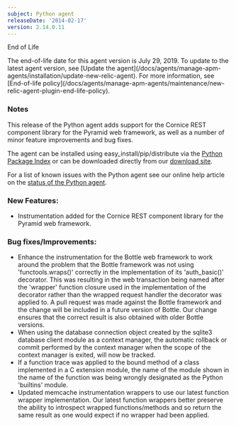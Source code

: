 ```yaml
---
subject: Python agent
releaseDate: '2014-02-17'
version: 2.14.0.11
---
```


End of Life

<Callout variant="important">
  The end-of-life date for this agent version is July 29, 2019. To update to the latest agent version, see [Update the agent](/docs/agents/manage-apm-agents/installation/update-new-relic-agent). For more information, see [End-of-life policy](/docs/agents/manage-apm-agents/maintenance/new-relic-agent-plugin-end-life-policy).
</Callout>

### Notes

This release of the Python agent adds support for the Cornice REST component library for the Pyramid web framework, as well as a number of minor feature improvements and bug fixes.

The agent can be installed using easy_install/pip/distribute via the [Python Package Index](https://pypi.python.org/pypi/newrelic) or can be downloaded directly from our [download site](http://download.newrelic.com/python_agent/release/).

For a list of known issues with the Python agent see our online help article on the [status of the Python agent](https://newrelic.com/docs/python/status-of-python-agent).

### New Features:

* Instrumentation added for the Cornice REST component library for the Pyramid web framework.

### Bug fixes/Improvements:

* Enhance the instrumentation for the Bottle web framework to work around the problem that the Bottle framework was not using 'functools.wraps()' correctly in the implementation of its 'auth_basic()' decorator. This was resulting in the web transaction being named after the 'wrapper' function closure used in the implementation of the decorator rather than the wrapped request handler the decorator was applied to. A pull request was made against the Bottle framework and the change will be included in a future version of Bottle. Our change ensures that the correct result is also obtained with older Bottle versions.
* When using the database connection object created by the sqlite3 database client module as a context manager, the automatic rollback or commit performed by the context manager when the scope of the context manager is exited, will now be tracked.
* If a function trace was applied to the bound method of a class implemented in a C extension module, the name of the module shown in the name of the function was being wrongly designated as the Python 'builtins' module.
* Updated memcache instrumentation wrappers to use our latest function wrapper implementation. Our latest function wrappers better preserve the ability to introspect wrapped functions/methods and so return the same result as one would expect if no wrapper had been applied.
